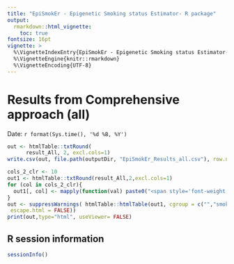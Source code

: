 ```yaml
---
title: "EpiSmokEr - Epigenetic Smoking status Estimator- R package"
output:
  rmarkdown::html_vignette:
    toc: true
fontsize: 16pt
vignette: >
  %\VignetteIndexEntry{EpiSmokEr - Epigenetic Smoking status Estimator- R package}
  %\VignetteEngine{knitr::rmarkdown}
  %\VignetteEncoding{UTF-8}
---
```


# Results from Comprehensive approach (all)
Date: `r format(Sys.time(), '%d %B, %Y')` 

```r
out <- htmlTable::txtRound(
      result_All, 2, excl.cols=1)
write.csv(out, file.path(outputDir, "EpiSmokEr_Results_all.csv"), row.names=FALSE)
```

```r
cols_2_clr <- 10
out1 <- htmlTable::txtRound(result_All,2,excl.cols=1)
for (col in cols_2_clr){
  out1[, col] <- mapply(function(val) paste0("<span style='font-weight: 900; color: #0000CD'>",val,"</span>"),val = out1[,col], USE.NAMES = FALSE)
}
out <- suppressWarnings( htmlTable::htmlTable(out1, cgroup = c("","smokingScore","methylationScore","smokingStatus",rep(NA,6)),n.cgroup = c(rep(1,3),7,rep(FALSE,6)), rnames=FALSE, col.columns = c(rep("none",3),rep("#EFEFF0", 7)), align ='lccccc', padding.rgroup = "&nbsp;&nbsp;", 
 escape.html = FALSE))
print(out,type="html", useViewer= FALSE)
```

## R session information
```r
sessionInfo()
```
